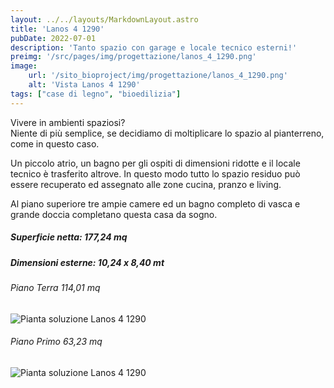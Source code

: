 ```yaml
---
layout: ../../layouts/MarkdownLayout.astro
title: 'Lanos 4 1290'
pubDate: 2022-07-01
description: 'Tanto spazio con garage e locale tecnico esterni!'
preimg: '/src/pages/img/progettazione/lanos_4_1290.png'
image:
    url: '/sito_bioproject/img/progettazione/lanos_4_1290.png'
    alt: 'Vista Lanos 4 1290'
tags: ["case di legno", "bioedilizia"]
---
```


Vivere in ambienti spaziosi?  
Niente di più semplice, se decidiamo di moltiplicare lo spazio al pianterreno, come in questo caso.  

Un piccolo atrio, un bagno per gli ospiti di dimensioni ridotte e il locale tecnico è trasferito altrove. In questo modo tutto lo spazio residuo può essere recuperato ed assegnato alle zone cucina, pranzo e living.  

Al piano superiore tre ampie camere ed un bagno completo di vasca e grande doccia completano questa casa da sogno.    
  
##### Superficie netta: 177,24 mq
##### Dimensioni esterne: 10,24 x 8,40 mt

<div class="w-75 mx-auto m-5">
    <h6>Piano Terra 114,01 mq</h6>
    <Image src={imgPiantaTerra} alt="Pianta soluzione Lanos 4 1290" class="img-fluid"/>
    <h6>Piano Primo 63,23 mq</h6>
    <Image src={imgPiantaPrimo} alt="Pianta soluzione Lanos 4 1290" class="img-fluid"/>
</div>
